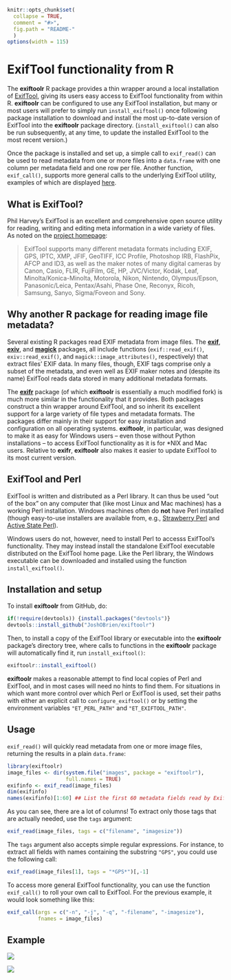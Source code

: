 <!-- README.md is generated from README.Rmd. Please edit that file -->

```r
knitr::opts_chunk$set(
  collapse = TRUE,
  comment = "#>",
  fig.path = "README-"
  )
options(width = 115)
```

# ExifTool functionality from R

The **exiftoolr** R package provides a thin wrapper around a local
installation of [ExifTool][ExifTool-home], giving its users easy
access to ExifTool functionality from within R. **exiftoolr** can be
configured to use any ExifTool installation, but many or most users
will prefer to simply run `install_exiftool()` once following package
installation to download and install the most up-to-date version of
ExifTool into the **exiftoolr** package
directory. (`install_exiftool()` can also be run subsequently, at any
time, to update the installed ExifTool to the most recent version.)

Once the package is installed and set up, a simple call to
`exif_read()` can be used to read metadata from one or more files into
a `data.frame` with one column per metadata field and one row per
file. Another function, `exif_call()`, supports more general calls to
the underlying ExifTool utility, examples of which are displayed
[here][ExifTool-examples].


## What is ExifTool?

Phil Harvey's ExifTool is an excellent and comprehensive open source
utility for reading, writing and editing meta information in a wide
variety of files. As noted on the [project homepage][ExifTool-home]:

> ExifTool supports many different metadata formats including EXIF, GPS,
> IPTC, XMP, JFIF, GeoTIFF, ICC Profile, Photoshop IRB, FlashPix, AFCP
> and ID3, as well as the maker notes of many digital cameras by Canon,
> Casio, FLIR, FujiFilm, GE, HP, JVC/Victor, Kodak, Leaf,
> Minolta/Konica-Minolta, Motorola, Nikon, Nintendo, Olympus/Epson,
> Panasonic/Leica, Pentax/Asahi, Phase One, Reconyx, Ricoh, Samsung,
> Sanyo, Sigma/Foveon and Sony.


## Why another R package for reading image file metadata?

Several existing R packages read EXIF metadata from image files. The
[**exif**](https://CRAN.R-project.org/package=exif),
[**exiv**](https://github.com/hrbrmstr/exiv), and
[**magick**](https://CRAN.R-project.org/package=magick) packages, all
include functions (`exif::read_exif()`, `exiv::read_exif()`, and
`magick::image_attributes()`, respectively) that extract files' EXIF
data. In many files, though, EXIF tags comprise only a subset of the
metadata, and even  well as EXIF maker notes and (despite its name) ExifTool
reads data stored in many additional metadata formats.

The [**exifr**](https://CRAN.R-project.org/package=exifr) package (of
which **exiftoolr** is essentially a much modified fork) is much more
similar in the functionality that it provides. Both packages construct
a thin wrapper around ExifTool, and so inherit its excellent support
for a large variety of file types and metadata formats. The packages
differ mainly in their support for easy installation and configuration
on all operating systems. **exiftoolr**, in particular, was designed
to make it as easy for Windows users -- even those without Python
installations -- to access ExifTool functionality as it is for *NIX
and Mac users. Relative to **exifr**, **exiftoolr** also makes it
easier to update ExifTool to its most current version.

## ExifTool and Perl

ExifTool is written and distributed as a Perl library. It can thus be
used "out of the box" on any computer that (like most Linux and Mac
machines) has a working Perl installation. Windows machines often do
**not** have Perl installed (though easy-to-use installers are
available from, e.g., [Strawberry Perl][Strawberry-Perl] and [Active
State Perl][ActiveState-Perl]).

Windows users do not, however, need to install Perl to accesss
ExifTool's functionality. They may instead install the standalone
ExifTool executable distributed on the ExifTool home page. Like the
Perl library, the Windows executable can be downloaded and installed
using the function `install_exiftool()`.


## Installation and setup

To install **exiftoolr** from GitHub, do:

```r
if(!require(devtools)) {install.packages("devtools")}
devtools::install_github("JoshOBrien/exiftoolr")
```

Then, to install a copy of the ExifTool library or executable into the
**exiftoolr** package's directory tree, where calls to functions in
the **exiftoolr** package will automatically find it, run
`install_exiftool()`:

```r
exiftoolr::install_exiftool()
```

**exiftoolr** makes a reasonable attempt to find local copies of Perl
and ExifTool, and in most cases will need no hints to find them. For
situations in which want more control over which Perl or ExifTool is
used, set their paths with either an explicit call to
`configure_exiftool()` or by setting the environment variables
`"ET_PERL_PATH"` and `"ET_EXIFTOOL_PATH"`.


## Usage

`exif_read()` will quickly read metadata from one or more image files,
returning the results in a plain `data.frame`: 

```r
library(exiftoolr)
image_files <- dir(system.file("images", package = "exiftoolr"), 
                   full.names = TRUE)
exifinfo <- exif_read(image_files)
dim(exifinfo)
names(exifinfo)[1:60] ## List the first 60 metadata fields read by ExifTool
```

As you can see, there are a lot of columns! To extract only those
tags that are actually needed, use the `tags` argument:

```r
exif_read(image_files, tags = c("filename", "imagesize"))
```

The `tags` argument also accepts simple regular expressions. For
instance, to extract all fields with names containing the substring
`"GPS"`, you could use the following call:

```r
exif_read(image_files[1], tags = "*GPS*")[,-1]
```


To access more general ExifTool functionality, you can use the
function `exif_call()` to roll your own call to ExifTool. For the
previous example, it would look something like this:

```r
exif_call(args = c("-n", "-j", "-q", "-filename", "-imagesize"),
          fnames = image_files)
```

## Example

![](img/LaSals.jpg =200x)

![](img/LaSals_annotated.jpg =100x)


[ExifTool-home]: http://www.sno.phy.queensu.ca/%7Ephil/exiftool/
[ExifTool-examples]: http://owl.phy.queensu.ca/~phil/exiftool/examples.html
[Strawberry-Perl]: http://www.strawberryperl.com/
[ActiveState-Perl]: https://www.activestate.com/activeperl/downloads
